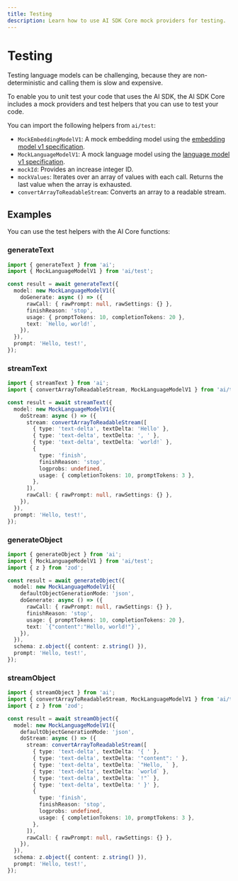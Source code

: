 ```yaml
---
title: Testing
description: Learn how to use AI SDK Core mock providers for testing.
---
```


# Testing

Testing language models can be challenging, because they are non-deterministic
and calling them is slow and expensive.

To enable you to unit test your code that uses the AI SDK, the AI SDK Core
includes a mock providers and test helpers that you can use to test your code.

You can import the following helpers from `ai/test`:

- `MockEmbeddingModelV1`: A mock embedding model using the [embedding model v1 specification](https://github.com/vercel/ai/blob/main/packages/provider/src/embedding-model/v1/embedding-model-v1.ts).
- `MockLanguageModelV1`: A mock language model using the [language model v1 specification](https://github.com/vercel/ai/blob/main/packages/provider/src/language-model/v1/language-model-v1.ts).
- `mockId`: Provides an increase integer ID.
- `mockValues`: Iterates over an array of values with each call. Returns the last value when the array is exhausted.
- `convertArrayToReadableStream`: Converts an array to a readable stream.

## Examples

You can use the test helpers with the AI Core functions:

### generateText

```ts
import { generateText } from 'ai';
import { MockLanguageModelV1 } from 'ai/test';

const result = await generateText({
  model: new MockLanguageModelV1({
    doGenerate: async () => ({
      rawCall: { rawPrompt: null, rawSettings: {} },
      finishReason: 'stop',
      usage: { promptTokens: 10, completionTokens: 20 },
      text: `Hello, world!`,
    }),
  }),
  prompt: 'Hello, test!',
});
```

### streamText

```ts
import { streamText } from 'ai';
import { convertArrayToReadableStream, MockLanguageModelV1 } from 'ai/test';

const result = await streamText({
  model: new MockLanguageModelV1({
    doStream: async () => ({
      stream: convertArrayToReadableStream([
        { type: 'text-delta', textDelta: 'Hello' },
        { type: 'text-delta', textDelta: ', ' },
        { type: 'text-delta', textDelta: `world!` },
        {
          type: 'finish',
          finishReason: 'stop',
          logprobs: undefined,
          usage: { completionTokens: 10, promptTokens: 3 },
        },
      ]),
      rawCall: { rawPrompt: null, rawSettings: {} },
    }),
  }),
  prompt: 'Hello, test!',
});
```

### generateObject

```ts
import { generateObject } from 'ai';
import { MockLanguageModelV1 } from 'ai/test';
import { z } from 'zod';

const result = await generateObject({
  model: new MockLanguageModelV1({
    defaultObjectGenerationMode: 'json',
    doGenerate: async () => ({
      rawCall: { rawPrompt: null, rawSettings: {} },
      finishReason: 'stop',
      usage: { promptTokens: 10, completionTokens: 20 },
      text: `{"content":"Hello, world!"}`,
    }),
  }),
  schema: z.object({ content: z.string() }),
  prompt: 'Hello, test!',
});
```

### streamObject

```ts
import { streamObject } from 'ai';
import { convertArrayToReadableStream, MockLanguageModelV1 } from 'ai/test';
import { z } from 'zod';

const result = await streamObject({
  model: new MockLanguageModelV1({
    defaultObjectGenerationMode: 'json',
    doStream: async () => ({
      stream: convertArrayToReadableStream([
        { type: 'text-delta', textDelta: '{ ' },
        { type: 'text-delta', textDelta: '"content": ' },
        { type: 'text-delta', textDelta: `"Hello, ` },
        { type: 'text-delta', textDelta: `world` },
        { type: 'text-delta', textDelta: `!"` },
        { type: 'text-delta', textDelta: ' }' },
        {
          type: 'finish',
          finishReason: 'stop',
          logprobs: undefined,
          usage: { completionTokens: 10, promptTokens: 3 },
        },
      ]),
      rawCall: { rawPrompt: null, rawSettings: {} },
    }),
  }),
  schema: z.object({ content: z.string() }),
  prompt: 'Hello, test!',
});
```

